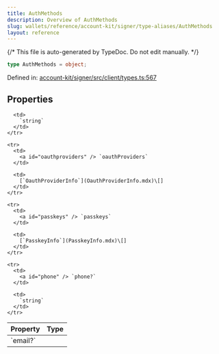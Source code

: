 ```yaml
---
title: AuthMethods
description: Overview of AuthMethods
slug: wallets/reference/account-kit/signer/type-aliases/AuthMethods
layout: reference
---
```


{/* This file is auto-generated by TypeDoc. Do not edit manually. */}

```ts
type AuthMethods = object;
```

Defined in: [account-kit/signer/src/client/types.ts:567](https://github.com/alchemyplatform/aa-sdk/blob/0cc60e9f694c242d91befdaa2f26cdec3ee389c5/account-kit/signer/src/client/types.ts#L567)

## Properties

<table>
  <thead>
    <tr>
      <th align="left">Property</th>
      <th align="left">Type</th>
    </tr>
  </thead>

  <tbody>
    <tr>
      <td>
        <a id="email" /> `email?`
      </td>

      <td>
        `string`
      </td>
    </tr>

    <tr>
      <td>
        <a id="oauthproviders" /> `oauthProviders`
      </td>

      <td>
        [`OauthProviderInfo`](OauthProviderInfo.mdx)\[]
      </td>
    </tr>

    <tr>
      <td>
        <a id="passkeys" /> `passkeys`
      </td>

      <td>
        [`PasskeyInfo`](PasskeyInfo.mdx)\[]
      </td>
    </tr>

    <tr>
      <td>
        <a id="phone" /> `phone?`
      </td>

      <td>
        `string`
      </td>
    </tr>

  </tbody>
</table>
